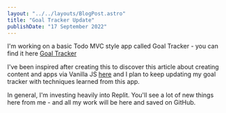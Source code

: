 ```yaml
---
layout: "../../layouts/BlogPost.astro"
title: "Goal Tracker Update"
publishDate: "17 September 2022"
---
```


I'm working on a basic Todo MVC style app called Goal Tracker - you can find it here [Goal Tracker](https://replit.com/@triptych/Goal-Tracker?v=1)

I've been inspired after creating this to discover this article about creating content and apps via Vanilla JS [here](https://frontendmasters.com/blog/vanilla-javascript-todomvc/) and I plan to keep updating my goal tracker with techniques learned from this app.

In general, I'm investing heavily into Replit. You'll see a lot of new things here from me - and all my work will be here and saved on GitHub.